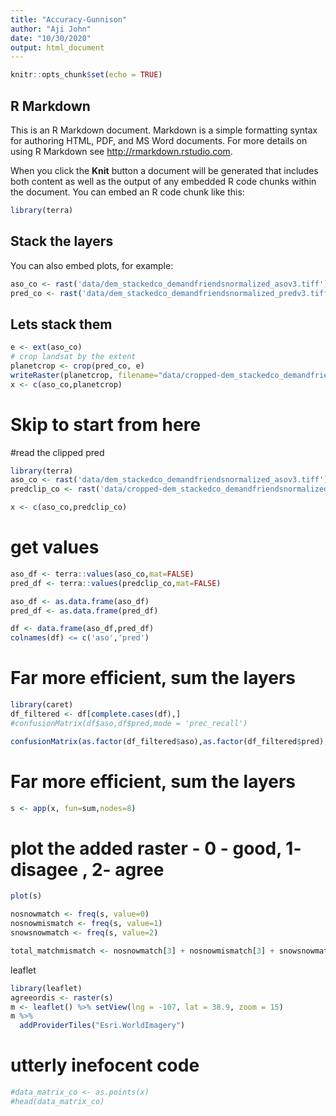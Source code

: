 ```yaml
---
title: "Accuracy-Gunnison"
author: "Aji John"
date: "10/30/2020"
output: html_document
---
```


```r
knitr::opts_chunk$set(echo = TRUE)
```

## R Markdown

This is an R Markdown document. Markdown is a simple formatting syntax for authoring HTML, PDF, and MS Word documents. For more details on using R Markdown see <http://rmarkdown.rstudio.com>.

When you click the **Knit** button a document will be generated that includes both content as well as the output of any embedded R code chunks within the document. You can embed an R code chunk like this:

```r
library(terra)
```

## Stack the layers

You can also embed plots, for example:

```r
aso_co <- rast('data/dem_stackedco_demandfriendsnormalized_asov3.tiff')
pred_co <- rast('data/dem_stackedco_demandfriendsnormalized_predv3.tiff')
```


## Lets stack them
```r
e <- ext(aso_co)
# crop landsat by the extent
planetcrop <- crop(pred_co, e)
writeRaster(planetcrop, filename="data/cropped-dem_stackedco_demandfriendsnormalized_predv3.tiff", overwrite=TRUE)
x <- c(aso_co,planetcrop)
```

# Skip to start from here
#read the clipped pred
```r
library(terra)
aso_co <- rast('data/dem_stackedco_demandfriendsnormalized_asov3.tiff')
predclip_co <- rast('data/cropped-dem_stackedco_demandfriendsnormalized_predv3.tiff')

x <- c(aso_co,predclip_co)
```

# get values
```r

aso_df <- terra::values(aso_co,mat=FALSE)
pred_df <- terra::values(predclip_co,mat=FALSE)

aso_df <- as.data.frame(aso_df)
pred_df <- as.data.frame(pred_df)

df <- data.frame(aso_df,pred_df)
colnames(df) <= c('aso','pred')
```
# Far more efficient, sum the layers
```r
library(caret)
df_filtered <- df[complete.cases(df),]
#confusionMatrix(df$aso,df$pred,mode = 'prec_recall')
```

```r
confusionMatrix(as.factor(df_filtered$aso),as.factor(df_filtered$pred),mode = 'prec_recall')
```

# Far more efficient, sum the layers
```r
s <- app(x, fun=sum,nodes=8)
```

# plot the added raster - 0 - good, 1- disagee , 2- agree
```r
plot(s)
```
```r
nosnowmatch <- freq(s, value=0)
nosnowmismatch <- freq(s, value=1)
snowsnowmatch <- freq(s, value=2)

total_matchmismatch <- nosnowmatch[3] + nosnowmismatch[3] + snowsnowmatch[3]
```


leaflet
```r
library(leaflet)
agreeordis <- raster(s)
m <- leaflet() %>% setView(lng = -107, lat = 38.9, zoom = 15)
m %>% 
  addProviderTiles("Esri.WorldImagery") 
```


# utterly inefocent code
```r
#data_matrix_co <- as.points(x)
#head(data_matrix_co)
```


